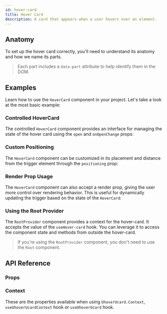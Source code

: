 ```yaml
---
id: hover-card
title: Hover Card
description: A card that appears when a user hovers over an element.
---
```


<ComponentPreview id="HoverCard" />

## Anatomy

To set up the hover card correctly, you'll need to understand its anatomy and how we name its parts.

> Each part includes a `data-part` attribute to help identify them in the DOM.

<Anatomy id="hover-card" />

## Examples

Learn how to use the `HoverCard` component in your project. Let's take a look at the most basic example:

<Example id="basic" />

### Controlled HoverCard

The controlled `HoverCard` component provides an interface for managing the state of the hover card using the `open` and
`onOpenChange` props:

<Example id="controlled" />

### Custom Positioning

The `HoverCard` component can be customized in its placement and distance from the trigger element through the
`positioning` prop:

<Example id="positioning" />

### Render Prop Usage

The `HoverCard` component can also accept a render prop, giving the user more control over rendering behavior. This is
useful for dynamically updating the trigger based on the state of the `HoverCard`:

<Example id="render-prop" />

### Using the Root Provider

The `RootProvider` component provides a context for the hover-card. It accepts the value of the `useHover-card` hook.
You can leverage it to access the component state and methods from outside the hover-card.

<Example id="root-provider" />

> If you're using the `RootProvider` component, you don't need to use the `Root` component.

## API Reference

### Props

<ComponentTypes id="hover-card" />

### Context

These are the properties available when using `UhoverUcard.Context`, `useUhoverUcardContext` hook or `useUhoverUcard` hook.

<ContextType id="hover-card" />
